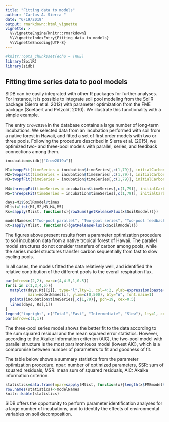```yaml
---
title: "Fitting data to models"
author: "Carlos A. Sierra "
date: "6/19/2019"
output: rmarkdown::html_vignette
vignette: >
  %\VignetteEngine{knitr::rmarkdown}
  %\VignetteIndexEntry{Fitting data to models}
  %\VignetteEncoding{UTF-8}
---
```


```r
#knitr::opts_chunk$set(echo = TRUE)
library(SoilR)
library(sidb)
```

## Fitting time series data to pool models
SIDB can be easily integrated with other R packages for further analyses. For instance, it is possible to integrate soil pool modeling from the SoilR package (Sierra et al. 2012) with parameter optimization from the FME package (Soetaert and Petzoldt 2010). We illustrate this functionality with a simple example.

The entry `Crow2019a` in the database contains a large number of long-term incubations. We selected data from an incubation performed with soil from a native forest in Hawaii, and fitted a set of first order models with two or three pools. Following the procedure described in Sierra et al. (2015), we optimized two- and three-pool models with parallel, series, and feedback connections among them. 


```r
incubation=sidb[["Crow2019a"]]

M1=twoppFit(timeSeries = incubation$timeSeries[,c(1,79)], initialCarbon=incubation$initConditions[78,"carbonMean"]*10000, inipars=c(0.01, 0.001, 0.1))
M2=twopsFit(timeSeries = incubation$timeSeries[,c(1,79)], initialCarbon=incubation$initConditions[78,"carbonMean"]*10000, inipars=c(0.005, 0.00001, 0.1, 0.01))
M3=twopfFit(timeSeries = incubation$timeSeries[,c(1,79)], initialCarbon=incubation$initConditions[78,"carbonMean"]*10000, inipars=c(0.005, 0.00001, 0.1, 0.01, 0.01))

M4=threeppFit(timeSeries = incubation$timeSeries[,c(1,79)], initialCarbon=incubation$initConditions[78,"carbonMean"]*10000, inipars = c(0.05, 0.01, 0.001, 0.1, 0.1))
M5=threepsFit(timeSeries = incubation$timeSeries[,c(1,79)], initialCarbon=incubation$initConditions[78,"carbonMean"]*10000, inipars=c(0.9,0.01, 0.000001, 0.01, 0.01, 0.01, 0.1))

days=M1$SoilRmodel@times
Mlist=list(M1,M2,M3,M4,M5)
Rs=sapply(Mlist, function(x){rowSums(getReleaseFlux(x$SoilRmodel))})

modelNames=c("Two-pool parallel", "Two-pool series", "Two-pool feedback", "Three-pool parallel", "Three-pool series")
Rt=sapply(Mlist, function(x){getReleaseFlux(x$SoilRmodel)})
```
The figures above present results from a parameter optimization procedure to soil incubation data from a native tropical forest of Hawaii. The parallel model structures do not consider transfers of carbon among pools, while the series model structures transfer carbon sequentially from fast to slow cycling pools. 


In all cases, the models fitted the data relatively well, and identified the relative contribution of the different pools to the overall respiration flux. 

```r
par(mfrow=c(2,2), mar=c(4,4.5,1,0.5))
for(i in c(1,2,4,5)){
  matplot(days,Rt[[i]], type="l",lty=1, col=4:2, ylab=expression(paste("Respiration (",mu, "gC g soi", l^-1, "da", y^-1, ")")),
          main=modelNames[i], ylim=c(0,500), bty="n", font.main=1)
  points(incubation$timeSeries[,c(1,79)], pch=19, cex=0.5)
  lines(days, Rs[,i])
}
legend("topright", c("Total","Fast", "Intermediate", "Slow"), lty=1, col=c(1,4:2), bty="n")
par(mfrow=c(1,1))
```

The three-pool series model shows the better fit to the data according to the sum squared residual and the mean squared error statistics.
However, according to the Akaike information criterion (AIC), the two-pool model with parallel structure is the most parsimoniouos model (lowest AIC), which is a compromise between number of parameters to fit and goodness of fit. 

The table below shows a summary statistics from the parameter optimization procedure. npar: number of optimized parameters, SSR: sum of squared residuals, MSR: mean sum of squared residuals, AIC: Akaike information criterion. 

```r
statistics=data.frame(npar=sapply(Mlist, function(x){length(x$FMEmodel$par)}), SSR=sapply(Mlist, function(x){x$FMEmodel$ssr}), MSR=sapply(Mlist, function(x){x$FMEmodel$ms}), AIC=sapply(Mlist, function(x){x$AIC}))
row.names(statistics)<-modelNames
knitr::kable(statistics)
```

SIDB offers the opportunity to perform parameter identification analyses for a large number of incubations, and to identify the effects of environmental variables on soil decomposition.


